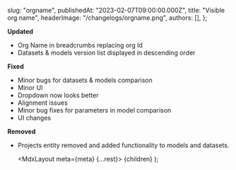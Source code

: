 
  slug: "orgname",
  publishedAt: "2023-02-07T09:00:00.000Z",
  title: "Visible org name",
  headerImage: "/changelogs/orgname.png",
  authors: [],
};

**Updated**

- Org Name in breadcrumbs replacing org Id
- Datasets & models version list displayed in descending order

**Fixed**

- Minor bugs for datasets & models comparison
- Minor UI
- Dropdown now looks better
- Alignment issues
- Minor bug fixes for parameters in model comparison
- UI changes

**Removed**

- Projects entity removed and added functionality to models and datasets.

  <MdxLayout meta={meta} {...rest}>
    {children}
  </MdxLayout>
);
